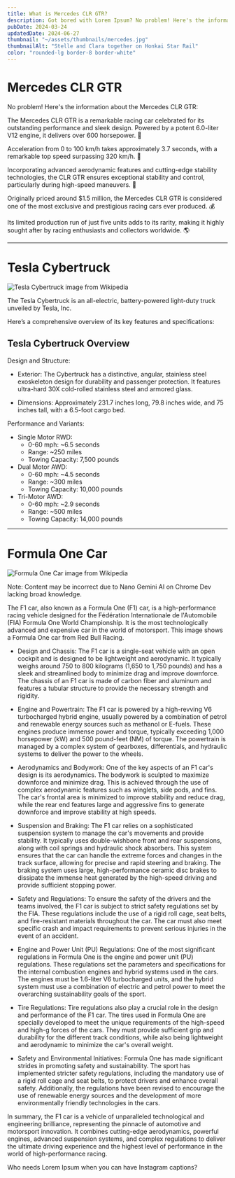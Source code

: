 ```yaml
---
title: What is Mercedes CLR GTR?
description: Got bored with Lorem Ipsum? No problem! Here's the information about the Mercedes CLR GTR.
pubDate: 2024-03-24
updatedDate: 2024-06-27
thumbnail: "~/assets/thumbnails/mercedes.jpg"
thumbnailAlt: "Stelle and Clara together on Honkai Star Rail"
color: "rounded-lg border-8 border-white"
---
```


# Mercedes CLR GTR

No problem! Here's the information about the Mercedes CLR GTR:

The Mercedes CLR GTR is a remarkable racing car celebrated for its outstanding performance and sleek design. Powered by a potent 6.0-liter V12 engine, it delivers over 600 horsepower. 🔧

Acceleration from 0 to 100 km/h takes approximately 3.7 seconds, with a remarkable top speed surpassing 320 km/h. 🥇

Incorporating advanced aerodynamic features and cutting-edge stability technologies, the CLR GTR ensures exceptional stability and control, particularly during high-speed maneuvers. 💨

Originally priced around $1.5 million, the Mercedes CLR GTR is considered one of the most exclusive and prestigious racing cars ever produced. 💰

Its limited production run of just five units adds to its rarity, making it highly sought after by racing enthusiasts and collectors worldwide. 🌎

---

# Tesla Cybertruck

![Tesla Cybertruck image from Wikipedia](~/assets/content/cybertruck.jpg)

The Tesla Cybertruck is an all-electric, battery-powered light-duty truck unveiled by Tesla, Inc.

Here’s a comprehensive overview of its key features and specifications:

## Tesla Cybertruck Overview

Design and Structure:

- Exterior: The Cybertruck has a distinctive, angular, stainless steel exoskeleton design for durability and passenger protection. It features ultra-hard 30X cold-rolled stainless steel and armored glass.

- Dimensions: Approximately 231.7 inches long, 79.8 inches wide, and 75 inches tall, with a 6.5-foot cargo bed.

Performance and Variants:

- Single Motor RWD:
  - 0-60 mph: ~6.5 seconds
  - Range: ~250 miles
  - Towing Capacity: 7,500 pounds
- Dual Motor AWD:
  - 0-60 mph: ~4.5 seconds
  - Range: ~300 miles
  - Towing Capacity: 10,000 pounds
- Tri-Motor AWD:
  - 0-60 mph: ~2.9 seconds
  - Range: ~500 miles
  - Towing Capacity: 14,000 pounds

---

# Formula One Car

![Formula One Car image from Wikipedia](~/assets/content/f1.jpg)

Note: Content may be incorrect due to Nano Gemini AI on Chrome Dev lacking broad knowledge.

The F1 car, also known as a Formula One (F1) car, is a high-performance racing vehicle designed for the Fédération Internationale de l'Automobile (FIA) Formula One World Championship. It is the most technologically advanced and expensive car in the world of motorsport. This image shows a Formula One car from Red Bull Racing.

- Design and Chassis: The F1 car is a single-seat vehicle with an open cockpit and is designed to be lightweight and aerodynamic. It typically weighs around 750 to 800 kilograms (1,650 to 1,750 pounds) and has a sleek and streamlined body to minimize drag and improve downforce. The chassis of an F1 car is made of carbon fiber and aluminum and features a tubular structure to provide the necessary strength and rigidity.

- Engine and Powertrain: The F1 car is powered by a high-revving V6 turbocharged hybrid engine, usually powered by a combination of petrol and renewable energy sources such as methanol or E-fuels. These engines produce immense power and torque, typically exceeding 1,000 horsepower (kW) and 500 pound-feet (NM) of torque. The powertrain is managed by a complex system of gearboxes, differentials, and hydraulic systems to deliver the power to the wheels.

- Aerodynamics and Bodywork: One of the key aspects of an F1 car's design is its aerodynamics. The bodywork is sculpted to maximize downforce and minimize drag. This is achieved through the use of complex aerodynamic features such as winglets, side pods, and fins. The car's frontal area is minimized to improve stability and reduce drag, while the rear end features large and aggressive fins to generate downforce and improve stability at high speeds.

- Suspension and Braking: The F1 car relies on a sophisticated suspension system to manage the car's movements and provide stability. It typically uses double-wishbone front and rear suspensions, along with coil springs and hydraulic shock absorbers. This system ensures that the car can handle the extreme forces and changes in the track surface, allowing for precise and rapid steering and braking. The braking system uses large, high-performance ceramic disc brakes to dissipate the immense heat generated by the high-speed driving and provide sufficient stopping power.

- Safety and Regulations: To ensure the safety of the drivers and the teams involved, the F1 car is subject to strict safety regulations set by the FIA. These regulations include the use of a rigid roll cage, seat belts, and fire-resistant materials throughout the car. The car must also meet specific crash and impact requirements to prevent serious injuries in the event of an accident.

- Engine and Power Unit (PU) Regulations: One of the most significant regulations in Formula One is the engine and power unit (PU) regulations. These regulations set the parameters and specifications for the internal combustion engines and hybrid systems used in the cars. The engines must be 1.6-liter V6 turbocharged units, and the hybrid system must use a combination of electric and petrol power to meet the overarching sustainability goals of the sport.

- Tire Regulations: Tire regulations also play a crucial role in the design and performance of the F1 car. The tires used in Formula One are specially developed to meet the unique requirements of the high-speed and high-g forces of the cars. They must provide sufficient grip and durability for the different track conditions, while also being lightweight and aerodynamic to minimize the car's overall weight.

- Safety and Environmental Initiatives: Formula One has made significant strides in promoting safety and sustainability. The sport has implemented stricter safety regulations, including the mandatory use of a rigid roll cage and seat belts, to protect drivers and enhance overall safety. Additionally, the regulations have been revised to encourage the use of renewable energy sources and the development of more environmentally friendly technologies in the cars.

In summary, the F1 car is a vehicle of unparalleled technological and engineering brilliance, representing the pinnacle of automotive and motorsport innovation. It combines cutting-edge aerodynamics, powerful engines, advanced suspension systems, and complex regulations to deliver the ultimate driving experience and the highest level of performance in the world of high-performance racing.

Who needs Lorem Ipsum when you can have Instagram captions?
